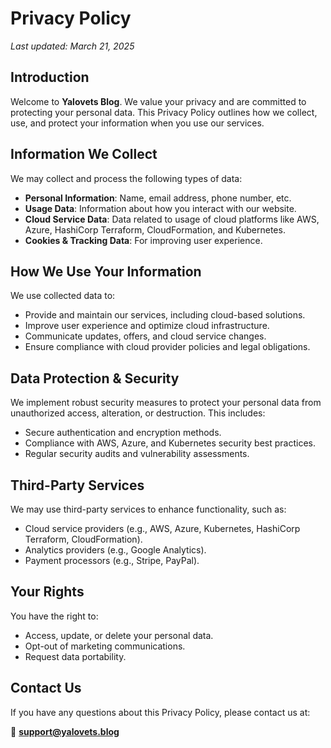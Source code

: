 # Privacy Policy

_Last updated: March 21, 2025_

## Introduction

Welcome to **Yalovets Blog**. We value your privacy and are committed to protecting your personal data. This Privacy Policy outlines how we collect, use, and protect your information when you use our services.

## Information We Collect

We may collect and process the following types of data:

- **Personal Information**: Name, email address, phone number, etc.
- **Usage Data**: Information about how you interact with our website.
- **Cloud Service Data**: Data related to usage of cloud platforms like AWS, Azure, HashiCorp Terraform, CloudFormation, and Kubernetes.
- **Cookies & Tracking Data**: For improving user experience.

## How We Use Your Information

We use collected data to:

- Provide and maintain our services, including cloud-based solutions.
- Improve user experience and optimize cloud infrastructure.
- Communicate updates, offers, and cloud service changes.
- Ensure compliance with cloud provider policies and legal obligations.

## Data Protection & Security

We implement robust security measures to protect your personal data from unauthorized access, alteration, or destruction. This includes:

- Secure authentication and encryption methods.
- Compliance with AWS, Azure, and Kubernetes security best practices.
- Regular security audits and vulnerability assessments.

## Third-Party Services

We may use third-party services to enhance functionality, such as:

- Cloud service providers (e.g., AWS, Azure, Kubernetes, HashiCorp Terraform, CloudFormation).
- Analytics providers (e.g., Google Analytics).
- Payment processors (e.g., Stripe, PayPal).

## Your Rights

You have the right to:

- Access, update, or delete your personal data.
- Opt-out of marketing communications.
- Request data portability.

## Contact Us

If you have any questions about this Privacy Policy, please contact us at:

📧 **support@yalovets.blog**
